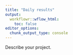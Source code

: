 ```yaml
---
title: "Daily results"
output:
  workflowr::wflow_html:
    toc: false
editor_options:
  chunk_output_type: console
---
```


Describe your project.
